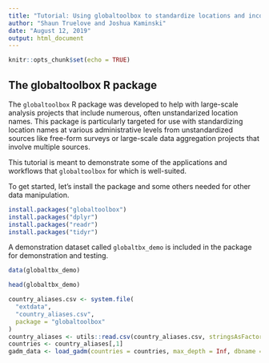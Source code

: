 ```yaml
---
title: "Tutorial: Using globaltoolbox to standardize locations and incorportate global data"
author: "Shaun Truelove and Joshua Kaminski"
date: "August 12, 2019"
output: html_document
---
```


```r
knitr::opts_chunk$set(echo = TRUE)
```

## The globaltoolbox R package
    
The `globaltoolbox` R package was developed to help with large-scale analysis projects that include numerous, often unstandarized location names. This package is particularly targeted for use with standardizing location names at various administrative levels from unstandardized sources like free-form surveys or large-scale data aggregation projects that involve multiple sources.

This tutorial is meant to demonstrate some of the applications and workflows that `globaltoolbox` for which is well-suited.

To get started, let's install the package and some others needed for other data manipulation.
```r
install.packages("globaltoolbox")
install.packages("dplyr")
install.packages("readr")
install.packages("tidyr")

```

A demonstration dataset called `globaltbx_demo` is included in the package for demonstration and testing.

```r
data(globaltbx_demo)

head(globaltbx_demo)

```



```r

country_aliases.csv <- system.file(
  "extdata",
  "country_aliases.csv",
  package = "globaltoolbox"
)
country_aliases <- utils::read.csv(country_aliases.csv, stringsAsFactors = FALSE)
countries <- country_aliases[,1]
gadm_data <- load_gadm(countries = countries, max_depth = Inf, dbname = default_database_filename())

```





